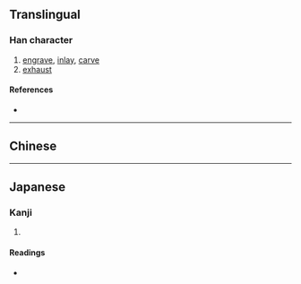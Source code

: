 {{character info/new}}
{{also|雕}}
==Translingual==

===Han character===
{{Han char|rn=96|rad=玉|as=08|sn=12|four=17120|canj=MGBGR|ids=⿰𤣩周}}

# [[engrave]], [[inlay]], [[carve]]
# [[exhaust]]

====References====
* {{Han ref|kx=0735.070|dkj=21074|dj=1147.050|hdz=21122.130|uh=7431|ud=29745|bh=DAA4|bd=55972}}

----

==Chinese==
{{zh-see|雕|v}}

----

==Japanese==

===Kanji===
{{ja-kanji|grade=|rs=玉08}}

# {{defn|lang=ja|sort=玉08}}

====Readings====
* {{ja-readings|on=[[ちょう]] (chō)|kun=|nanori=}}